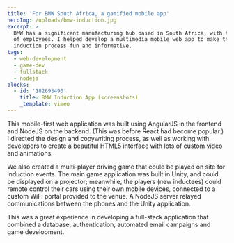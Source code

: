```yaml
---
title: 'For BMW South Africa, a gamified mobile app'
heroImg: /uploads/bmw-induction.jpg
excerpt: >
  BMW has a significant manufacturing hub based in South Africa, with thousands
  of employees. I helped develop a multimedia mobile web app to make their staff
  induction process fun and informative.
tags:
  - web-development
  - game-dev
  - fullstack
  - nodejs
blocks:
  - id: '182693490'
    title: BMW Induction App (screenshots)
    _template: vimeo
---
```


This mobile-first web application was built using AngularJS in the frontend and NodeJS on the backend. (This was before React had become popular.) I directed the design and copywriting process, as well as working with developers to create a beautiful HTML5 interface with lots of custom video and animations.

We also created a multi-player driving game that could be played on site for induction events. The main game application was built in Unity, and could be displayed on a projector; meanwhile, the players (new inductees) could remote control their cars using their own mobile devices, connected to a custom WiFi portal provided to the venue. A NodeJS server relayed communications between the phones and the Unity application.

This was a great experience in developing a full-stack application that combined a database, authentication, automated email campaigns and game development.
